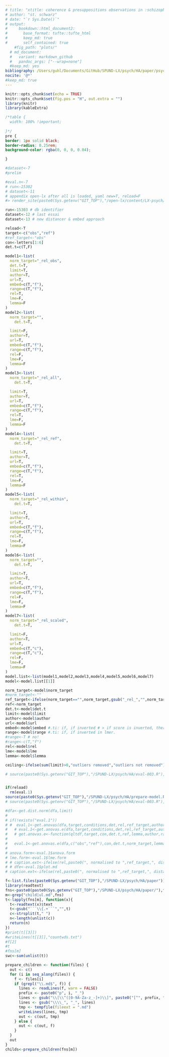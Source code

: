 ```yaml
---
# title: "xtitle: coherence & presuppositions observations in :schizophrenia: threads"
# author: "st. schwarz"
# date: "`r Sys.Date()`"
# output: 
#     bookdown::html_document2:
#       base_format: tufte::tufte_html
#       keep_md: true
#       self_contained: true
    #fig_path: "plots/"
  # md_document:
  #   variant: markdown_github
  #   pandoc_args: ["--wrap=none"]
  #keep_md: yes
bibliography: /Users/guhl/Documents/GitHub/SPUND-LX/psych/HA/paper/psych.bib
nocite: '@*'
#keep_md: true
---
```


```r
knitr::opts_chunk$set(echo = TRUE)
knitr::opts_chunk$set(fig.pos = "H", out.extra = "")
library(knitr)
library(kableExtra)
```

```css
/*table {
  width: 100% !important;
  
}*/
pre {
border: 1px solid black;
border-radius: 0.25rem;
background-color: rgba(0, 0, 0, 0.04);

}
```

```r
#dataset<-7
#prelim
```

```r
#eval.n<-7
# run<-15302
# dataset<-11
# appendix open-lx after all is loaded, yaml new=T, reload=F
#> render_site(paste0(Sys.getenv("GIT_TOP"),"/open-lx/content/LX-psych/"))

run<-15303 # db identifier
dataset<-12 # last essai
dataset<-13 # new distancer & embed approach

reload<-T
target<-c("obs","ref")
#ref_target<-"obs"
con<-letters[1:6]
det.t=c(T,F)

model1<-list(
  norm_target="_rel_obs",
  det.t=T,
  limit=T,
  author=T,
  url=T,
  embed=c(T,"f"),
  range=c(T,"f"),
  rel=T,
  lme=F,
  lemma=F
)
model2<-list(
  norm_target="",
    det.t=T,

  limit=F,
  author=T,
  url=T,
  embed=c(T,"f"),
  range=c(T,"f"),
  rel=F,
  lme=F,
  lemma=F
)
model3<-list(
  norm_target="_rel_all",
    det.t=T,

  limit=T,
  author=T,
  url=T,
  embed=c(T,"f"),
  range=c(T,"f"),
  rel=T,
  lme=F,
  lemma=F
)
model4<-list(
  norm_target="_rel_ref",
    det.t=T,

  limit=T,
  author=T,
  url=T,
  embed=c(T,"f"),
  range=c(T,"f"),
  rel=T,
  lme=F,
  lemma=F
)
model5<-list(
  norm_target="_rel_within",
    det.t=T,

  limit=T,
  author=T,
  url=T,
  embed=c(T,"f"),
  range=c(T,"f"),
  rel=T,
  lme=F,
  lemma=F
)
model6<-list(
  norm_target="",
    det.t=T,

  limit=T,
  author=T,
  url=T,
  embed=c(T,"f"),
  range=c(T,"f"),
  rel=F,
  lme=F,
  lemma=F
)
model7<-list(
  norm_target="_rel_scaled",
    det.t=T,

  limit=F,
  author=T,
  url=T,
  embed=c(T,"c"),
  range=c(T,"c"),
  rel=F,
  lme=F,
  lemma=F
)
model.list<-list(model1,model2,model3,model4,model5,model6,model7)
model<-model.list[[1]]

norm_target<-model$norm_target
#norm_target<-""
ref_target<-ifelse(norm_target=="",norm_target,gsub("_rel_","",norm_target))
ref<-norm_target
det.t<-model$det.t
limit<-model$limit
author<-model$author
url<-model$url
embed<-model$embed #.ti: if, if inverted # > if score is inverted, theres no intercept and targetobs/ref appear as single estimates
range<-model$range #.ti: if, if inverted in lmer.
#range<-T # no!
#range<-c(T,"f")
rel<-model$rel
lme<-model$lme
lemma<-model$lemma

ceiling<-ifelse(sum(limit)>0,"outliers removed","outliers not removed")

# source(paste0(Sys.getenv("GIT_TOP"),"/SPUND-LX/psych/HA/eval-003.R"),echo = F)


if(reload)
  rm(eval.1)
source(paste0(Sys.getenv("GIT_TOP"),"/SPUND-LX/psych/HA/prepare-model.R"),echo = F)
# source(paste0(Sys.getenv("GIT_TOP"),"/SPUND-LX/psych/HA/eval-003.R"),echo = F)

#dfa<-get.dist.norm(dfa,limit)
# 
# if(!exists("eval.1"))
# #  eval.1<-get.anovas(dfa,target,conditions,det,rel,ref_target,author)
#   # eval.1<-get.anovas.e(dfa,target,conditions,det,rel,ref_target,author,embed)
#   # get.anovas.e<-function(qltdf,target,con,det.t,ref,lemma,author,range.ti,embed.ti){
# 
#   eval.1<-get.anovas.e(dfa,c("obs","ref"),con,det.t,norm_target,lemma,author,url,range,embed,lme)
# 
# anova.form<-eval.1$anova.form
# lme.form<-eval.1$lme.form
# # caption.ext<-ifelse(rel,paste0(", normalised to ",ref_target,", distance ceiling =  ",ceiling),paste0("not normalised, distance ceiling =",ceiling))
# # dfe<-eval.1$plot.md
# caption.ext<-ifelse(rel,paste0(", normalised to ",ref_target,", distance ceiling =  ",ceiling),paste0(", not normalised, distance ceiling =",ceiling))

f<-list.files(paste0(Sys.getenv("GIT_TOP"),"/SPUND-LX/psych/HA/paper"))
library(readtext)
fns<-paste0(paste0(Sys.getenv("GIT_TOP"),"/SPUND-LX/psych/HA/paper/"),f)
m<-grep("child|ul.md",fns)
t<-lapply(fns[m], function(x){
  t<-readtext(x)$text
  t<-gsub("```\\{.+```","",t)
  c<-strsplit(t," ")
  n<-length(unlist(c))
  return(n)
})
#print(t[[3]])
#writeLines(t[[3]],"countwds.txt")
#f[2]
#t
#fns[m]
swc<-sum(unlist(t))

prepare_children <- function(files) {
  out <- c()
  for (i in seq_along(files)) {
    f <- files[i]
    if (grepl("\\.md$", f)) {
      lines <- readLines(f, warn = FALSE)
      prefix <- paste0("p", i, "_")
      lines <- gsub("\\[\\^([0-9A-Za-z_-]+)\\]", paste0("[^", prefix, "\\1]"), lines)
      lines <- gsub("\\\\_", "_", lines)
      tmp <- tempfile(fileext = ".md")
      writeLines(lines, tmp)
      out <- c(out, tmp)
    } else {
      out <- c(out, f)
    }
  }
  out
}
childs<-prepare_children(fns[m])

```
